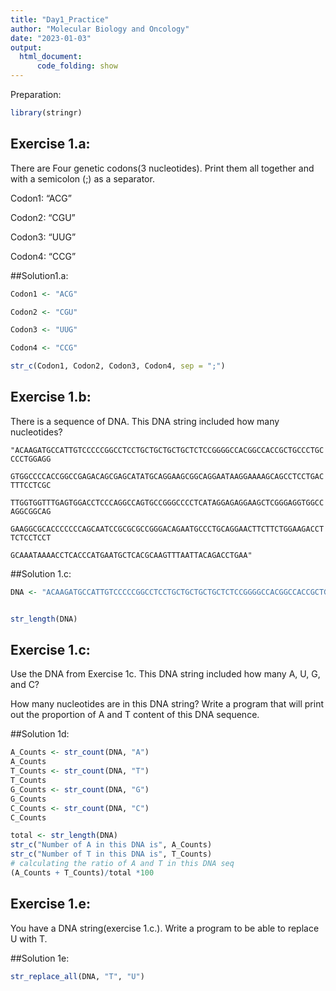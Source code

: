 ```yaml
---
title: "Day1_Practice"
author: "Molecular Biology and Oncology"
date: "2023-01-03"
output:
  html_document: 
      code_folding: show
---
```




Preparation:

```r
library(stringr)
```

## **Exercise 1.a:**

There are Four genetic codons(3 nucleotides). Print them all together and with a semicolon (;) as a separator.

Codon1: "ACG"

Codon2: "CGU"

Codon3: "UUG"

Codon4: "CCG"

##Solution1.a:

```r
Codon1 <- "ACG"

Codon2 <- "CGU"

Codon3 <- "UUG"

Codon4 <- "CCG"

str_c(Codon1, Codon2, Codon3, Codon4, sep = ";")
```

## Exercise 1.b:

There is a sequence of DNA. This DNA string included how many nucleotides?

`"ACAAGATGCCATTGTCCCCCGGCCTCCTGCTGCTGCTGCTCTCCGGGGCCACGGCCACCGCTGCCCTGCCCCTGGAGG`

`GTGGCCCCACCGGCCGAGACAGCGAGCATATGCAGGAAGCGGCAGGAATAAGGAAAAGCAGCCTCCTGACTTTCCTCGC`

`TTGGTGGTTTGAGTGGACCTCCCAGGCCAGTGCCGGGCCCCTCATAGGAGAGGAAGCTCGGGAGGTGGCCAGGCGGCAG`

`GAAGGCGCACCCCCCCAGCAATCCGCGCGCCGGGACAGAATGCCCTGCAGGAACTTCTTCTGGAAGACCTTCTCCTCCT`

`GCAAATAAAACCTCACCCATGAATGCTCACGCAAGTTTAATTACAGACCTGAA"`

##Solution 1.c:

```r
DNA <- "ACAAGATGCCATTGTCCCCCGGCCTCCTGCTGCTGCTGCTCTCCGGGGCCACGGCCACCGCTGCCCTGCCCCTGGAGGGTGGCCCCACCGGCCGAGACAGCGAGCATATGCAGGAAGCGGCAGGAATAAGGAAAAGCAGCCTCCTGACTTTCCTCGCTTGGTGGTTTGAGTGGACCTCCCAGGCCAGTGCCGGGCCCCTCATAGGAGAGGAAGCTCGGGAGGTGGCCAGGCGGCAGGAAGGCGCACCCCCCCAGCAATCCGCGCGCCGGGACAGAATGCCCTGCAGGAACTTCTTCTGGAAGACCTTCTCCTCCTGCAAATAAAACCTCACCCATGAATGCTCACGCAAGTTTAATTACAGACCTGAA"


str_length(DNA)
```

## Exercise 1.c:

Use the DNA from Exercise 1c. This DNA string included how many A, U, G, and C?

How many nucleotides are in this DNA string? Write a program that will print out the proportion of A and T content of this DNA sequence.

##Solution 1d:

```r

A_Counts <- str_count(DNA, "A")
A_Counts
T_Counts <- str_count(DNA, "T")
T_Counts
G_Counts <- str_count(DNA, "G")
G_Counts
C_Counts <- str_count(DNA, "C")
C_Counts
```

```r
total <- str_length(DNA)
str_c("Number of A in this DNA is", A_Counts)
str_c("Number of T in this DNA is", T_Counts)
# calculating the ratio of A and T in this DNA seq
(A_Counts + T_Counts)/total *100
```

## Exercise 1.e:

You have a DNA string(exercise 1.c.). Write a program to be able to replace U with T.

##Solution 1e:

```r
str_replace_all(DNA, "T", "U")
```
